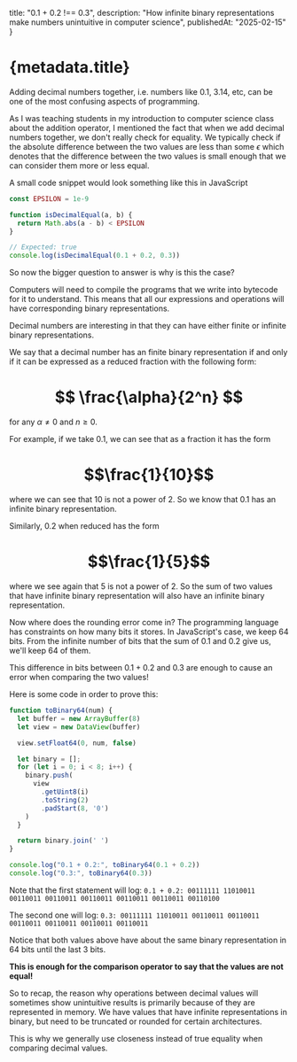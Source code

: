   title: "0.1 + 0.2 !== 0.3",
  description: "How infinite binary representations make numbers unintuitive in computer science", 
  publishedAt: "2025-02-15"
}

# {metadata.title}

Adding decimal numbers together, i.e. numbers like 0.1, 3.14, etc, can be one of the most confusing aspects of programming.

As I was teaching students in my introduction to computer science class about the addition operator, I mentioned the fact
that when we add decimal numbers together, we don't really check for equality. We typically check if the absolute
difference between the two values are less than some $\epsilon$ which denotes that the difference between the two values is
small enough that we can consider them more or less equal.

A small code snippet would look something like this in JavaScript

```javascript
const EPSILON = 1e-9

function isDecimalEqual(a, b) {
  return Math.abs(a - b) < EPSILON
}

// Expected: true
console.log(isDecimalEqual(0.1 + 0.2, 0.3))
```

So now the bigger question to answer is why is this the case?

Computers will need to compile the programs that we write into bytecode for it to understand.
This means that all our expressions and operations will have corresponding binary representations.

Decimal numbers are interesting in that they can have either finite or infinite binary representations.

We say that a decimal number has an finite binary representation if and only if it can be expressed
as a reduced fraction with the following form: 

# $$ \frac{\alpha}{2^n} $$ 

for any $\alpha \neq 0$ and $n \ge 0$.

For example, if we take $0.1$, we can see that as a fraction it has the form

# $$\frac{1}{10}$$

where we can see that $10$ is not a power of 2. So we know that $0.1$ has an infinite binary representation.

Similarly, $0.2$ when reduced has the form

# $$\frac{1}{5}$$

where we see again that $5$ is not a power of 2. So the sum of two values that have infinite binary representation
will also have an infinite binary representation.

Now where does the rounding error come in? The programming language has constraints on how many bits it stores.
In JavaScript's case, we keep 64 bits. From the infinite number of bits that the sum of 0.1 and 0.2 give us, we'll
keep 64 of them.

This difference in bits between $0.1 + 0.2$ and $0.3$ are enough to cause an error when comparing the two values!

Here is some code in order to prove this:

```javascript
function toBinary64(num) {
  let buffer = new ArrayBuffer(8)
  let view = new DataView(buffer)

  view.setFloat64(0, num, false) 

  let binary = [];
  for (let i = 0; i < 8; i++) {
    binary.push(
      view
        .getUint8(i)
        .toString(2)
        .padStart(8, '0')
    )
  }

  return binary.join(' ')
}

console.log("0.1 + 0.2:", toBinary64(0.1 + 0.2))
console.log("0.3:", toBinary64(0.3))
```

Note that the first statement will log: `0.1 + 0.2: 00111111 11010011 00110011 00110011 00110011 00110011 00110011 00110100`

The second one will log: `0.3: 00111111 11010011 00110011 00110011 00110011 00110011 00110011 00110011`

Notice that both values above have about the same binary representation in 64 bits until the last 3 bits.

**This is enough for the comparison operator to say that the values are not equal!**

So to recap, the reason why operations between decimal values will sometimes show unintuitive results
is primarily because of they are represented in memory. We have values that have
infinite representations in binary, but need to be truncated or rounded for certain architectures.

This is why we generally use closeness instead of true equality when comparing decimal values.
